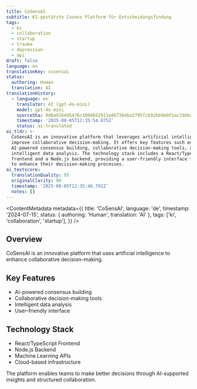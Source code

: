 ```yaml
---
title: CoSensAI
subtitle: KI-gestützte Cosens Platform für Entscheidungsfindung
tags:
  - ki
  - collaboration
  - startup
  - trauma
  - depression
  - api
draft: false
language: en
translationKey: cosensai
status:
  authoring: Human
  translation: AI
translationHistory:
  - language: en
    translator: AI (gpt-4o-mini)
    model: gpt-4o-mini
    sourceSha: 0d8a9164d5476c109d662911e867364ba2795fcb92bb9e0f1ac33bbaa61d9fdc
    timestamp: '2025-08-05T12:35:54.875Z'
    status: ai-translated
ai_tldr: >-
  CoSensAI is an innovative platform that leverages artificial intelligence to
  improve collaborative decision-making. It offers key features such as
  AI-powered consensus building, collaborative decision-making tools, and
  intelligent data analysis. The technology stack includes a React/TypeScript
  frontend and a Node.js backend, providing a user-friendly interface for teams
  to enhance their decision-making processes.
ai_textscore:
  translationQuality: 95
  originalClarity: 90
  timestamp: '2025-08-05T12:35:46.791Z'
  notes: []
---
```



<Headline title="CoSensAI" subtitle="KI-gestützte Entscheidungsfindung" tagline="Projekt" />

<ContentMetadata
  metadata={{
    title: 'CoSensAI',
    language: 'de',
    timestamp: '2024-07-15',
    status: { authoring: 'Human', translation: 'AI' },
    tags: ['ki', 'collaboration', 'startup'],
  }}
/>

## Overview

CoSensAI is an innovative platform that uses artificial intelligence to enhance collaborative decision-making.

## Key Features

- AI-powered consensus building
- Collaborative decision-making tools
- Intelligent data analysis
- User-friendly interface

## Technology Stack

- React/TypeScript Frontend
- Node.js Backend
- Machine Learning APIs
- Cloud-based infrastructure

The platform enables teams to make better decisions through AI-supported insights and structured collaboration.
